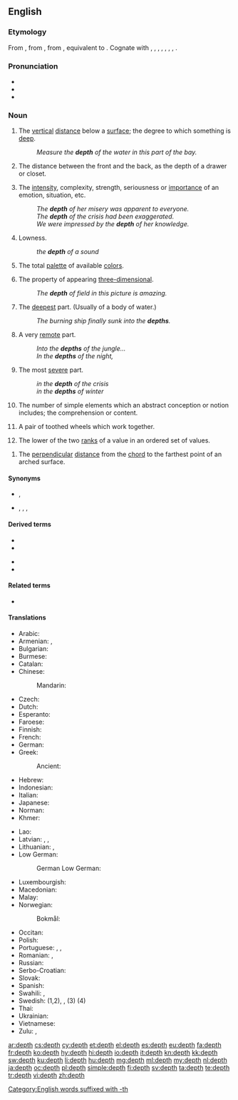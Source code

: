 ==English==

===Etymology===
{{PIE root|en|dʰewb}}
From {{etyl|enm|en}} {{m|enm|depthe}}, from {{etyl|ang|en}} {{m|ang|*dīepþ||depth}}, from {{etyl|gem-pro|en}} {{m|gem-pro|*diupiþō||depth}}, equivalent to {{suffix|deep|th|lang=en}}. Cognate with {{cog|sco|deepth||depth}}, {{cog|stq|Djüpte||depth}}, {{cog|fy|djipte||depth}}, {{cog|nl|diepte||depth}}, {{cog|nds|Deepde||depth}}, {{cog|da|dybde||depth}}, {{cog|is|dýpt||depth}}, {{cog|got|𐌳𐌹𐌿𐍀𐌹𐌸𐌰||depth}}.

===Pronunciation===
* {{IPA|/dɛpθ/|lang=en}}
* {{audio|en-us-depth.ogg|Audio (US)|lang=en}}
* {{rhymes|ɛpθ|lang=en}}

===Noun===
{{en-noun}}

# The [[vertical]] [[distance]] below a [[surface]]; the degree to which something is [[deep]].
#: ''Measure the '''depth''' of the water in this part of the bay.''
# The distance between the front and the back, as the depth of a drawer or closet.
# {{lb|en|figuratively}} The [[intensity]], complexity, strength, seriousness or [[importance]] of an emotion, situation, etc.
#: ''The '''depth''' of her misery was apparent to everyone.''
#: ''The '''depth''' of the crisis had been exaggerated.''
#: ''We were impressed by the '''depth''' of her knowledge.''
# Lowness.
#: ''the '''depth''' of a sound''
# {{lb|en|computing|colors}} The total [[palette]] of available [[color]]s.
# {{lb|en|arts|photography}} The property of appearing [[three-dimensional]].
#: ''The '''depth''' of field in this picture is amazing.''
# {{lb|en|literary|usually plural}} The [[deepest]] part. (Usually of a body of water.)
#: ''The burning ship finally sunk into the '''depths'''.''
# {{lb|en|literary|usually plural}} A very [[remote]] part.
#: ''Into the '''depths''' of the jungle...''
#: ''In the '''depths''' of the night,''
# The most [[severe]] part.
#: ''in the '''depth''' of the crisis''
#: ''in the '''depths''' of winter''
# {{lb|en|logic}} The number of simple elements which an abstract conception or notion includes; the comprehension or content.
# {{lb|en|horology}} A pair of toothed wheels which work together.
# {{lb|en|statistics}} The lower of the two [[rank]]s of a value in an ordered set of values.
{{examples-right|width=40%|sense=statistics|examples=<TABLE ALIGN=RIGHT border="1" cellpadding="5" cellspacing="0">
<TR><TD></TD><TD COLSPAN="9">Ordered Batch of 9 Values</TD></TR>
<TR ALIGN=RIGHT><TD>Value</TD><TD>15</TD><TD>32</TD><TD>45</TD><TD>48</TD><TD>49</TD><TD>56</TD><TD>69</TD><TD>77</TD><TD>97</TD></TR>
<TR ALIGN=RIGHT><TD>'''Depth'''</TD><TD>1</TD><TD>2</TD><TD>3</TD><TD>4</TD><TD>5</TD><TD>4</TD><TD>3</TD><TD>2</TD><TD>1</TD></TR></TABLE>}}
# {{lb|en|aeronautics}} The [[perpendicular]] [[distance]] from the [[chord]] to the farthest point of an arched surface.

====Synonyms====
* {{sense|downward distance}} {{l|en|deepness}}, {{l|en|lowness}}
* {{sense|deep place}} {{l|en|abyss}}, {{l|en|bottom}}, {{l|en|bathos}}, {{l|en|nadir}}

====Derived terms====
{{top2}}
* {{l|en|depth charge}}
* {{l|en|depth psychology}}
{{mid2}}
* {{l|en|in depth}}
* {{l|en|out of one's depth}}
{{bottom}}

====Related terms====
* {{l|en|deep}}

====Translations====
{{trans-top|vertical distance below a surface}}
* Arabic: {{t|ar|عَمْق|m}}
* Armenian: {{t+|hy|խորություն}}, {{t+|hy|խորք}}
* Bulgarian: {{t+|bg|дълбочина|f}}
* Burmese: {{t+|my|အနက်|sc=Mymr}}
* Catalan: {{t|ca|profunditat}}
* Chinese:
*: Mandarin: {{t+|cmn|深度|tr=shēndù|sc=Hani}}
* Czech: {{t+|cs|hloubka|f}}
* Dutch: {{t+|nl|diepte|f}}
* Esperanto: {{t|eo|profundo}}
* Faroese: {{t|fo|dýpi|n}}
* Finnish: {{t+|fi|syvyys}}
* French: {{t+|fr|profondeur|f}}
* German: {{t+|de|Tiefe|f}}
* Greek: {{t+|el|βάθος|n}}
*: Ancient: {{t|grc|βάθος|n}}
* Hebrew: {{t|he|עומק|tr=ʿomeq|m}}
* Indonesian: {{t+|id|dalam|alt=kedalaman}}
* Italian: {{t+|it|profondità|f}}
* Japanese: {{t+|ja|深い|tr=ふかさ, fukasa|alt=深さ|sc=Jpan}}
* Norman: {{t|nrf|profondeu|f}}
* Khmer: {{t|km|ជំរៅ|sc=Khmr|tr=chumrɨv}}
{{trans-mid}}
* Lao: {{t|lo|ຄວາມເລິກ|sc=Laoo}}
* Latvian: {{t|lv|dziļums|m}}, {{t|lv|dzelme|f}}, {{t|lv|dzīle|f}}
* Lithuanian: {{t|lt|gylis|m}}, {{t|lt|gilumas|m}}
* Low German:
*: German Low German: {{t|nds-de|Deepde|f}}
* Luxembourgish: {{t|lb|Déift|f}}
* Macedonian: {{t|mk|длабочина|f|tr=dlabočina|sc=Cyrl}}
* Malay: {{t|ms|kedalaman}}
* Norwegian:
*: Bokmål: {{t|nb|dybde|m}}
* Occitan: {{t+|oc|prigondor|f}}
* Polish: {{t+|pl|głębokość|f}}
* Portuguese: {{t+|pt|profundidade|f}}, {{t|pt|fundura|f}}, {{t|pt|profundeza}}
* Romanian: {{t+|ro|adâncime}}, {{t+|ro|profunzime}}
* Russian: {{t+|ru|глубина́|f}}
* Serbo-Croatian: {{t+|sh|dubina|f}}
* Slovak: {{t|sk|hĺbka|f}}
* Spanish: {{t+|es|profundidad|f}}
* Swahili: {{t+|sw|kina}}, {{t+|sw|kiini}}
* Swedish: {{t+|sv|djup|n}} (1,2), {{t+|sv|vidd|c}}, (3) {{t|sv|färgdjup}} (4)
* Thai: {{t+|th|ความลึก|sc=Thai|tr=kwaam léuk}}
* Ukrainian: {{t|uk|глибина́|f|sc=Cyrl}}
* Vietnamese: {{t|vi|độ sâu}}
* Zulu: {{t|zu|ukushona|c15}}, {{t|zu|ubude|c14}}
{{trans-bottom}}

[[Category:English words suffixed with -th]]

[[ar:depth]]
[[cs:depth]]
[[cy:depth]]
[[et:depth]]
[[el:depth]]
[[es:depth]]
[[eu:depth]]
[[fa:depth]]
[[fr:depth]]
[[ko:depth]]
[[hy:depth]]
[[hi:depth]]
[[io:depth]]
[[it:depth]]
[[kn:depth]]
[[kk:depth]]
[[sw:depth]]
[[ku:depth]]
[[li:depth]]
[[hu:depth]]
[[mg:depth]]
[[ml:depth]]
[[my:depth]]
[[nl:depth]]
[[ja:depth]]
[[oc:depth]]
[[pl:depth]]
[[simple:depth]]
[[fi:depth]]
[[sv:depth]]
[[ta:depth]]
[[te:depth]]
[[tr:depth]]
[[vi:depth]]
[[zh:depth]]